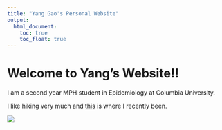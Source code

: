 ```yaml
---
title: "Yang Gao's Personal Website"
output: 
  html_document:
    toc: true
    toc_float: true
---
```


# Welcome to Yang's Website!!

I am a second year MPH student in Epidemiology at Columbia University. 


I like hiking very much and [this](https://www.planetware.com/new-york/top-rated-things-to-do-in-cold-spring-us-ny-102.htm) is where I recently been.

<img src="image/autumnvibe.jpg" style="length:75%">



















